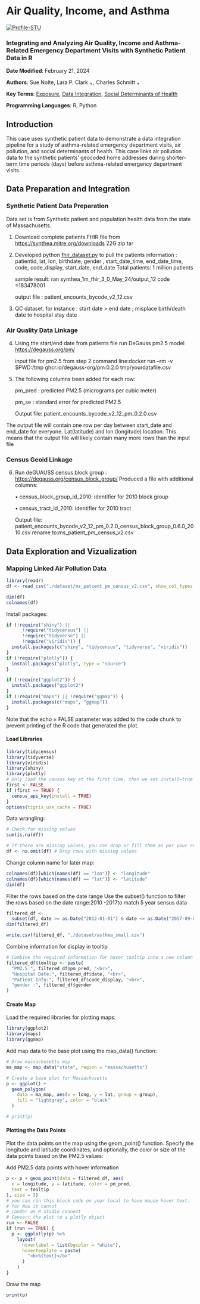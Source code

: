 # Air Quality, Income, and Asthma {#chapter-case-ma-pm25}

[![Profile-STU](images/user_profiles/profilestu.svg)](#profilestu)

### Integrating and Analyzing Air Quality, Income and Asthma-Related Emergency Department Visits with Synthetic Patient Data in R {-}

**Date Modified**: February 21, 2024

**Authors**: Sue Nolte, Lara P. Clark [![author-lpc](images/orcid.png){width=10}](https://orcid.org/0000-0001-6940-5442), Charles Schmitt [![author-cps](images/orcid.png){width=10}](https://orcid.org/0000-0002-3148-2263)

**Key Terms**: [Exposure](https://tools.niehs.nih.gov/cchhglossary/?keyword=exposure&termOnlySearch=true&exactSearch=true), [Data Integration](https://tools.niehs.nih.gov/cchhglossary/?keyword=data+integration&termOnlySearch=true&exactSearch=true), [Social Determinants of Health](https://tools.niehs.nih.gov/cchhglossary/?keyword=social+determinants+of+health+(sdoh)&termOnlySearch=true&exactSearch=true)

**Programming Languages**: R, Python

## Introduction

This case uses synthetic patient data to demonstrate a data integration pipeline for a study of asthma-related emergency department visits, air pollution, and social determinants of health. This case links air pollution data to the synthetic patients' geocoded home addresses during shorter-term time periods (days) before asthma-related emergency department visits. 

## Data Preparation and Integration

### Synthetic Patient Data Preparation

Data set is from Synthetic patient and population health data from the state of Massachusetts.

1.  Download complete patients FHIR file from <https://synthea.mitre.org/downloads> 22G zip tar

2.  Developed python [fhir_dataset.py](https://github.com/NIEHS/pcor_climate_tools/blob/main/geospatial_analysis/data_wrangling/fhir_dataset.py "File github location") to pull the patients information : patientid, lat, lon, birthdate, gender , start_date_time, end_date_time, code, code_display, start_date, end_date Total patients: 1 million patients

    sample result: ran synthea_1m_fhir_3\_0_May_24/output_12 code =183478001

    output file : patient_encounts_bycode_v2_12.csv

3.  QC dataset. for instance : start date \> end date ; misplace birth/death date to hospital stay date\

### Air Quality Data Linkage

4.  Using the start/end date from patients file run DeGauss pm2.5 model <https://degauss.org/pm/>

    input file for pm2.5 from step 2
    command line:docker run --rm -v $PWD:/tmp ghcr.io/degauss-org/pm:0.2.0 tmp/yourdatafile.csv

5.  The following columns been added for each row:

    pm_pred : predicted PM2.5 (micrograms per cubic meter)

    pm_se : standard error for predicted PM2.5

    Output file: patient_encounts_bycode_v2_12_pm_0.2.0.csv

The output file will contain one row per day between start_date and end_date for everyone. Lat(latitude) and lon (longitude) location. This means that the output file will likely contain many more rows than the input file

### Census Geoid Linkage

6.  Run deGUAUSS census block group : <https://degauss.org/census_block_group/> Produced a file with additional columns:

    • census_block_group_id_2010: identifier for 2010 block group

    • census_tract_id_2010: identifier for 2010 tract

    Output file: patient_encounts_bycode_v2_12_pm_0.2.0_census_block_group_0.6.0_2010.csv
    rename to:ms_patient_pm_census_v2.csv

## Data Exploration and Vizualization

### Mapping Linked Air Pollution Data

```R
library(readr)
df <- read_csv("./dataset/ms_patient_pm_census_v2.csv", show_col_types = FALSE)
```

```r
dim(df)
colnames(df)
```


Install packages:

```r
if (!require("shiny") ||
      !require("tidycensus") ||
      !require("tidyverse") ||
      !require("viridis")) {
  install.packages(c("shiny", "tidycensus", "tidyverse", "viridis"))
}
if (!require("plotly")) {
  install.packages("plotly", type = "source")
}
```

```r
if (!require("ggplot2")) {
  install.packages("ggplot2")
}
if (!require("maps") || !require("ggmap")) {
  install.packages(c("maps", "ggmap"))
}
```
Note that the echo = FALSE parameter was added to the code chunk to prevent printing of the R code that generated the plot. 

#### Load Libraries {#new-session .unlisted .unnumbered}

```r
library(tidycensus)
library(tidyverse)
library(viridis)
library(shiny)
library(plotly)
# Only load the census key at the first time. then we set install=true
first <- FALSE
if (first == TRUE) {
  census_api_key(install = TRUE)
}
options(tigris_use_cache = TRUE)
```

Data wrangling:

```r
# Check for missing values
sum(is.na(df))

# If there are missing values, you can drop or fill them as per your requirement
df <- na.omit(df) # Drop rows with missing values
```

Change column name for later map:

```r
colnames(df)[which(names(df) == "lon")] <- "longitude"
colnames(df)[which(names(df) == "lat")] <- "latitude"
dim(df)
```

Filter the rows based on the date range Use the subset() function to filter the rows based on the date range:2010 -2017to match 5 year sensus data

```r
filtered_df <-
  subset(df, date >= as.Date("2012-01-01") & date <= as.Date("2017-09-01"))
dim(filtered_df)

write.csv(filtered_df, "./dataset/asthma_small.csv")
```

Combine information for display in tooltip

```r
# Combine the required information for hover tooltip into a new column
filtered_df$tooltip <- paste(
  "PM2.5:", filtered_df$pm_pred, "<br>",
  "Hospital Date:", filtered_df$date, "<br>",
  "Patient Info:", filtered_df$code_display, "<br>",
  "gender :", filtered_df$gender
)
```

#### Create Map {-}

Load the required libraries for plotting maps:

```r
library(ggplot2)
library(maps)
library(ggmap)
```

Add map data to the base plot using the map_data() function:

```R
# Draw massachusetts map
ma_map <- map_data("state", region = "massachusetts")

# Create a base plot for Massachusetts
p <- ggplot() +
  geom_polygon(
    data = ma_map, aes(x = long, y = lat, group = group),
    fill = "lightgray", color = "black"
  )
```

```R
# print(p)
```

#### Plotting the Data Points {-}

Plot the data points on the map using the geom_point() function. Specify the longitude and latitude coordinates, and optionally, the color or size of the data points based on the PM2.5 values:

Add PM2.5 data points with hover information

```r
p <- p + geom_point(data = filtered_df, aes(
  x = longitude, y = latitude, color = pm_pred,
  text = tooltip
), size = 3)
# you can run this block code on your local to have mouse hover text.
# for Now it cannot
# rander on R-studio connect
# Convert the plot to a plotly object
run <- FALSE
if (run == TRUE) {
  p <- ggplotly(p) %>%
    layout(
      hoverlabel = list(bgcolor = "white"),
      hovertemplate = paste(
        "<b>%{text}</b>"
      )
    )
}
```

Draw the map

```r
print(p)
```


